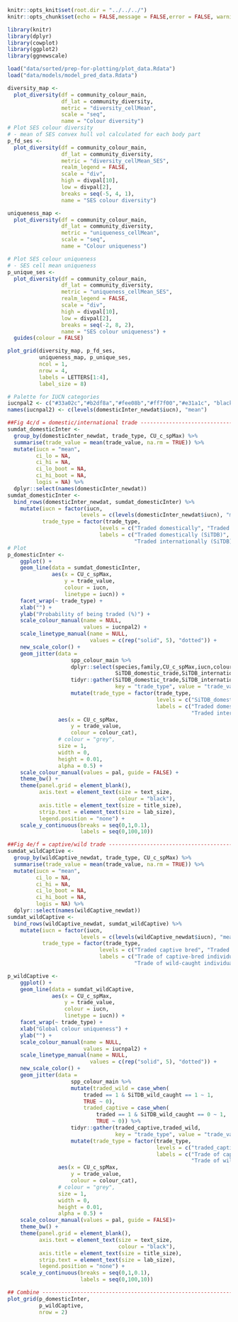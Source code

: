 ```r
knitr::opts_knit$set(root.dir = "../../../")
knitr::opts_chunk$set(echo = FALSE,message = FALSE,error = FALSE, warning = FALSE)

library(knitr)
library(dplyr)
library(cowplot)
library(ggplot2)
library(ggnewscale)
```

```r
load("data/sorted/prep-for-plotting/plot_data.Rdata")
load("data/models/model_pred_data.Rdata")
```

```r
diversity_map <- 
  plot_diversity(df = community_colour_main, 
                 df_lat = community_diversity,
                 metric = "diversity_cellMean", 
                 scale = "seq", 
                 name = "Colour diversity")
# Plot SES colour diversity
# - mean of SES convex hull vol calculated for each body part
p_fd_ses <-
  plot_diversity(df = community_colour_main, 
                 df_lat = community_diversity,
                 metric = "diversity_cellMean_SES", 
                 realm_legend = FALSE,
                 scale = "div",
                 high = divpal[10],
                 low = divpal[2],
                 breaks = seq(-5, 4, 1),
                 name = "SES colour diversity")

uniqueness_map <-
  plot_diversity(df = community_colour_main, 
                 df_lat = community_diversity,
                 metric = "uniqueness_cellMean", 
                 scale = "seq", 
                 name = "Colour uniqueness")

# Plot SES colour uniqueness
# - SES cell mean uniqueness
p_unique_ses <- 
  plot_diversity(df = community_colour_main, 
                 df_lat = community_diversity,
                 metric = "uniqueness_cellMean_SES", 
                 realm_legend = FALSE,
                 scale = "div",
                 high = divpal[10],
                 low = divpal[2],
                 breaks = seq(-2, 8, 2),
                 name = "SES colour uniqueness") +
  guides(colour = FALSE)

plot_grid(diversity_map, p_fd_ses,
          uniqueness_map, p_unique_ses,
          ncol = 1, 
          nrow = 4, 
          labels = LETTERS[1:4], 
          label_size = 8)
```

```r
# Palette for IUCN categories
iucnpal2 <- c("#33a02c","#b2df8a","#fee08b","#ff7f00","#e31a1c", "black")
names(iucnpal2) <- c(levels(domesticInter_newdat$iucn), "mean")

##Fig 4c/d = domestic/international trade -------------------------------------------------
sumdat_domesticInter <-
  group_by(domesticInter_newdat, trade_type, CU_c_spMax) %>% 
  summarise(trade_value = mean(trade_value, na.rm = TRUE)) %>% 
  mutate(iucn = "mean",
         ci_lo = NA,
         ci_hi = NA,
         ci_lo_boot = NA,
         ci_hi_boot = NA,
         logis = NA) %>% 
  dplyr::select(names(domesticInter_newdat))
sumdat_domesticInter <- 
  bind_rows(domesticInter_newdat, sumdat_domesticInter) %>% 
    mutate(iucn = factor(iucn,
                       levels = c(levels(domesticInter_newdat$iucn), "mean")),
           trade_type = factor(trade_type,
                             levels = c("Traded domestically", "Traded internationally"),
                             labels = c("Traded domestically (SiTDB)",
                                        "Traded internationally (SiTDB)")))
# Plot
p_domesticInter <-
    ggplot() +
    geom_line(data = sumdat_domesticInter,
              aes(x = CU_c_spMax,
                  y = trade_value,
                  colour = iucn, 
                  linetype = iucn)) +
    facet_wrap(~ trade_type) +
    xlab("") +
    ylab("Probability of being traded (%)") +
    scale_colour_manual(name = NULL,
                        values = iucnpal2) +
    scale_linetype_manual(name = NULL,
                          values = c(rep("solid", 5), "dotted")) +
    new_scale_color() +
    geom_jitter(data = 
                    spp_colour_main %>% 
                    dplyr::select(species,family,CU_c_spMax,iucn,colour_cat,
                                  SiTDB_domestic_trade,SiTDB_international_trade) %>% 
                    tidyr::gather(SiTDB_domestic_trade,SiTDB_international_trade,
                                  key = "trade_type", value = "trade_value") %>% 
                    mutate(trade_type = factor(trade_type,
                                               levels = c("SiTDB_domestic_trade", "SiTDB_international_trade"),
                                               labels = c("Traded domestically (SiTDB)",
                                                          "Traded internationally (SiTDB)"))), 
                aes(x = CU_c_spMax, 
                    y = trade_value,
                    colour = colour_cat),
                # colour = "grey",
                size = 1,
                width = 0, 
                height = 0.01, 
                alpha = 0.5) +
    scale_colour_manual(values = pal, guide = FALSE) +
    theme_bw() +
    theme(panel.grid = element_blank(),
          axis.text = element_text(size = text_size, 
                                   colour = "black"),
          axis.title = element_text(size = title_size),
          strip.text = element_text(size = lab_size),
          legend.position = "none") +
    scale_y_continuous(breaks = seq(0,1,0.1),
                       labels = seq(0,100,10))

##Fig 4e/f = captive/wild trade -------------------------------------------------
sumdat_wildCaptive <-
  group_by(wildCaptive_newdat, trade_type, CU_c_spMax) %>% 
  summarise(trade_value = mean(trade_value, na.rm = TRUE)) %>% 
  mutate(iucn = "mean",
         ci_lo = NA,
         ci_hi = NA,
         ci_lo_boot = NA,
         ci_hi_boot = NA,
         logis = NA) %>% 
  dplyr::select(names(wildCaptive_newdat))
sumdat_wildCaptive <- 
  bind_rows(wildCaptive_newdat, sumdat_wildCaptive) %>%
    mutate(iucn = factor(iucn,
                       levels = c(levels(wildCaptive_newdat$iucn), "mean")),
           trade_type = factor(trade_type,
                             levels = c("Traded captive bred", "Traded wild-caught"),
                             labels = c("Trade of captive-bred individuals (SiTDB)",
                                        "Trade of wild-caught individuals (SiTDB)")))

p_wildCaptive <-
    ggplot() +
    geom_line(data = sumdat_wildCaptive,
              aes(x = CU_c_spMax,
                  y = trade_value,
                  colour = iucn, 
                  linetype = iucn)) +
    facet_wrap(~ trade_type) +
    xlab("Global colour uniqueness") +
    ylab("") +
    scale_colour_manual(name = NULL,
                        values = iucnpal2) +
    scale_linetype_manual(name = NULL,
                          values = c(rep("solid", 5), "dotted")) +
    new_scale_color() +
    geom_jitter(data = 
                    spp_colour_main %>% 
                    mutate(traded_wild = case_when(
                        traded == 1 & SiTDB_wild_caught == 1 ~ 1,
                        TRUE ~ 0),
                        traded_captive = case_when(
                            traded == 1 & SiTDB_wild_caught == 0 ~ 1,
                            TRUE ~ 0)) %>% 
                    tidyr::gather(traded_captive,traded_wild,
                                  key = "trade_type", value = "trade_value") %>% 
                    mutate(trade_type = factor(trade_type,
                                               levels = c("traded_captive", "traded_wild"),
                                               labels = c("Trade of captive-bred individuals (SiTDB)",
                                                          "Trade of wild-caught individuals (SiTDB)"))), 
                aes(x = CU_c_spMax, 
                    y = trade_value,
                    colour = colour_cat),
                # colour = "grey",
                size = 1,
                width = 0, 
                height = 0.01, 
                alpha = 0.5) +
    scale_colour_manual(values = pal, guide = FALSE)+
    theme_bw() +
    theme(panel.grid = element_blank(),
          axis.text = element_text(size = text_size, 
                                   colour = "black"),
          axis.title = element_text(size = title_size),
          strip.text = element_text(size = lab_size),
          legend.position = "none") +
    scale_y_continuous(breaks = seq(0,1,0.1),
                       labels = seq(0,100,10))

## Combine ---------------------------------------------------------------------
plot_grid(p_domesticInter,
          p_wildCaptive,
          nrow = 2)
```
